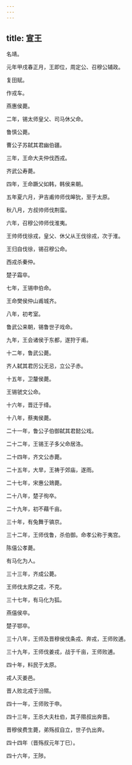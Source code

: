 ```yaml
---
---
---
```

title: 宣王
---



名靖。

元年甲戌春正月，王即位，周定公、召穆公辅政。

复田赋。

作戎车。

燕惠侯薨。

二年，锡太师皇父、司马休父命。

鲁慎公薨。

曹公子苏弑其君幽伯疆。

三年，王命大夫仲伐西戎。

齐武公寿薨。

四年，王命蹶父如韩，韩侯来朝。

五年夏六月，尹吉甫帅师伐皞狁，至于太原。

秋八月，方叔帅师伐荆蛮。

六年，召穆公帅师伐淮夷。

王帅师伐徐戎，皇父、休父从王伐徐戎，次于淮。

王归自伐徐，锡召穆公命。

西戎杀秦仲。

楚子霜卒。

七年，王锡申伯命。

王命樊侯仲山甫城齐。

八年，初考室。

鲁武公来朝，锡鲁世子戏命。

九年，王会诸侯于东都，遂狩于甫。

十二年，鲁武公薨。

齐人弑其君厉公无忌，立公子赤。

十五年，卫釐侯薨。

王锡虢文公命。

十六年，晋迁于绛。

十八年，蔡夷侯薨。

二十一年，鲁公子伯御弑其君懿公戏。

二十二年，王锡王子多父命居洛。

二十四年，齐文公赤薨。

二十五年，大旱，王祷于郊庙，遂雨。

二十七年，宋惠公鳷薨。

二十八年，楚子徇卒。

二十九年，初不藉千亩。

三十年，有兔舞于镐京。

三十二年，王师伐鲁，杀伯御。命孝公称于夷宫。

陈僖公孝薨。

有马化为人。

三十三年，齐成公薨。

王师伐太原之戎，不克。

三十七年，有马化为狐。

燕僖侯卒。

楚子鄂卒。

三十八年，王师及晋穆侯伐条戎、奔戎，王师败逋。

三十九年，王师伐姜戎，战于千亩，王师败逋。

四十年，料民于太原。

戎人灭姜邑。

晋人败北戎于汾隰。

四十一年，王师败于申。

四十三年，王杀大夫杜伯，其子隰叔出奔晋。

晋穆侯费生薨，弟殇叔自立，世子仇出奔。

四十四年（晋殇叔元年丁巳）。

四十六年，王陟。